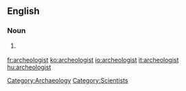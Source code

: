 ==English==

===Noun===
{{en-noun}}

# {{chiefly|US}} {{alternative spelling of|[[archaeologist]]}}

[[Category:Archaeology]]
[[Category:Scientists]]

[[fr:archeologist]]
[[ko:archeologist]]
[[io:archeologist]]
[[it:archeologist]]
[[hu:archeologist]]